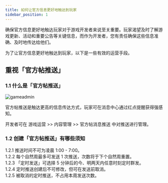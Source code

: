 ```yaml
---
title: 如何让官方信息更好地触达到玩家
sidebar_position: 1
---
```


确保官方信息更好地触达玩家对于游戏开发者来说至关重要。玩家渴望及时了解游戏更新、活动和重要公告等关键信息，而作为开发者，您有责任确保这些信息准确、及时地传达给他们。

为了让官方信息更好地触达到玩家，以下是一些有效的运营手段。


## 重视「官方帖推送」

### 1.1 什么是「官方帖推送」

![gameadmin](/img/信息触达2.png)

官方帖推送是触达更高的信息传达方式，玩家可在消息中心通过红点提醒获得强感知。  

开发者可在 <Blue>游戏运营</Blue> >> <Blue>内容管理</Blue> >> <Blue>官方帖消息推送</Blue> 中对推送进行管理。  

### 1.2 创建「官方帖推送」有哪些须知

1.2.1 推送时间不可为凌晨 1:00 - 7:00。  
1.2.2 每个自然周最多可发送 1 次推送，次数将于下个自然周重置。  
1.2.3 「定时发送」可选择 5 分钟后的今、明两天内任意时刻定时群发。  
1.2.4 定时推送创建后不可修改，但可在发送前取消。  
1.2.5 被取消的定时推送，不占用本周发送次数。  
